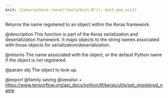 ```yaml
---
knit: ({source(here::here("tools/knit.R")); knit_man_src})
---
```

Returns the name registered to an object within the Keras framework.

@description
This function is part of the Keras serialization and deserialization
framework. It maps objects to the string names associated with those objects
for serialization/deserialization.

@returns
The name associated with the object, or the default Python name if the
object is not registered.

@param obj
The object to look up.

@export
@family saving
@seealso
+ <https://www.tensorflow.org/api_docs/python/tf/keras/utils/get_registered_name>
